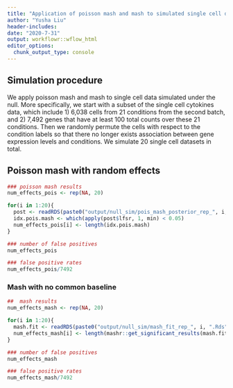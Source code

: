 ```yaml
---
title: "Application of poisson mash and mash to simulated single cell data under the null"
author: "Yusha Liu"
header-includes:
date: "2020-7-31"
output: workflowr::wflow_html
editor_options:
  chunk_output_type: console
---
```


## Simulation procedure
We apply poisson mash and mash to single cell data simulated under the null. More specifically, we start with a subset of the single cell cytokines data, which include 1) 6,038 cells from 21 conditions from the second batch, and 2) 7,492 genes that have at least 100 total counts over these 21 conditions. Then we randomly permute the cells with respect to the condition labels so that there no longer exists association between gene expression levels and conditions. We simulate 20 single cell datasets in total.


## Poisson mash with random effects
```r
### poisson mash results
num_effects_pois <- rep(NA, 20)

for(i in 1:20){
  post <- readRDS(paste0("output/null_sim/pois_mash_posterior_rep_", i, ".Rds"))
  idx.pois.mash <- which(apply(post$lfsr, 1, min) < 0.05)
  num_effects_pois[i] <- length(idx.pois.mash)
}

### number of false positives
num_effects_pois

### false positive rates
num_effects_pois/7492

```


### Mash with no common baseline
```r
##  mash results
num_effects_mash <- rep(NA, 20)

for(i in 1:20){
  mash.fit <- readRDS(paste0("output/null_sim/mash_fit_rep_", i, ".Rds"))
  num_effects_mash[i] <- length(mashr::get_significant_results(mash.fit))
}

### number of false positives
num_effects_mash

### false positive rates
num_effects_mash/7492

```

